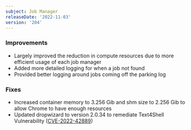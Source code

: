 ```yaml
---
subject: Job Manager
releaseDate: '2022-11-03'
version: '204'
---
```


### Improvements
* Largely improved the reduction in compute resources due to more efficient usage of each job manager
* Added more detailed logging for when a job not found
* Provided better logging around jobs coming off the parking log
### Fixes
* Increased container memory to 3.256 Gib and shm size to 2.256 Gib to allow Chrome to have enough resources
* Updated dropwizard to version 2.0.34 to remediate Text4Shell Vulnerability ([CVE-2022-42889](https://sysdig.com/blog/cve-2022-42889-text4shell/))
